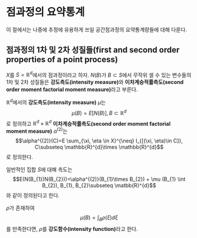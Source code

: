 # 점과정의 요약통계 {#summaryPP}

이 절에서는 나중에 추정에 유용하게 쓰일 공간점과정의 요약통계량들에 대해 다룬다.

## 점과정의 1차 및 2차 성질들(first and second order properties of a point process)

$X$를 $S=\mathbb{R}^{d}$에서의 점과정이라고 하자. $N(B)$가 $B\subset S$에서 무작위 셀 수 있는 변수들의 1차 및 2차 성질들은 **강도측도(intensity measure)**와 **이차계승적률측도(second order moment factorial moment measure)**라고 부른다.

<div class="definition">

$\mathbb{R}^{d}$에서의 **강도측도(intensity measure)** $\mu$는
$$\mu(B)=E[N(B)], B\subset \mathbb{R}^{d}$$
로 정의하고 $\mathbb{R}^{d}\times \mathbb{R}^{d}$ **이차계승적률측도(second order moment factorial moment measure)** $\alpha^{(2)}$는
$$\alpha^{(2)}(C)=E \sum_{\xi, \eta \in X}^{\neq} I_{[(\xi, \eta)\in C]}, C\subseteq \mathbb{R}^{d}\times \mathbb{R}^{d}$$
로 정의한다.

</div>

일반적인 집합 $S$에 대해 측도는
$$E(N(B_{1})N(B_{2}))=\alpha^{(2)}(B_{1}\times B_{2}) + \mu (B_{1} \int B_{2}), B_{1}, B_{2}\subseteq \matbb{R}^{d}$$
와 같이 정의된다고 한다.

<div class="definition">

$\rho$가 존재하여 
$$\mu(B)=\int_{B}\rho(\xi)d\xi$$
를 만족한다면, $\rho$를 **강도함수(intensity function)**라고 한다.

</div>


